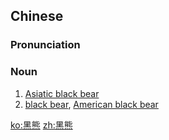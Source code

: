 {{also|黒熊}}
==Chinese==
{{zh-forms}}

===Pronunciation===
{{zh-pron
|m=hēixióng
|w=4heq hhion
|cat=n
}}

===Noun===
{{zh-noun}}

# [[Asiatic black bear]]
# [[black bear]], [[American black bear]]

{{zh-cat|Mammals}}

[[ko:黑熊]]
[[zh:黑熊]]